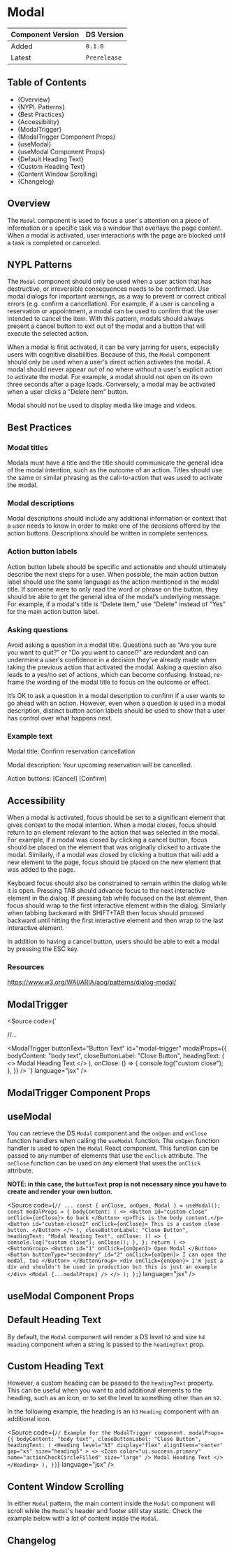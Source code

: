 

<Meta of={ModalStories} />

# Modal

| Component Version | DS Version   |
| ----------------- | ------------ |
| Added             | `0.1.0`      |
| Latest            | `Prerelease` |

## Table of Contents

- {<Link href="#overview" target="_self">Overview</Link>}
- {<Link href="#nypl-patterns" target="_self">NYPL Patterns</Link>}
- {<Link href="#best-practices" target="_self">Best Practices</Link>}
- {<Link href="#accessibility" target="_self">Accessibility</Link>}
- {<Link href="#modaltrigger" target="_self">ModalTrigger</Link>}
- {<Link href="#modaltrigger-component-props" target="_self">ModalTrigger Component Props</Link>}
- {<Link href="#usemodal" target="_self">useModal</Link>}
- {<Link href="#usemodal-component-props" target="_self">useModal Component Props</Link>}
- {<Link href="#default-heading-text" target="_self">Default Heading Text</Link>}
- {<Link href="#custom-heading-text" target="_self">Custom Heading Text</Link>}
- {<Link href="#content-window-scrolling" target="_self">Content Window Scrolling</Link>}
- {<Link href="#changelog" target="_self">Changelog</Link>}

## Overview

The `Modal` component is used to focus a user's attention on a piece of information or a specific task via a window
that overlays the page content. When a modal is activated, user interactions with the page are blocked until a task is
completed or canceled.

## NYPL Patterns

The `Modal` component should only be used when a user action that has destructive, or irreversible consequences needs
to be confirmed. Use modal dialogs for important warnings, as a way to prevent or correct critical errors (e.g.
confirm a cancellation). For example, if a user is canceling a reservation or appointment, a modal can be used to
confirm that the user intended to cancel the item. With this pattern, modals should always present a cancel button to
exit out of the modal and a button that will execute the selected action.

When a modal is first activated, it can be very jarring for users, especially users with cognitive disabilities.
Because of this, the `Modal` component should only be used when a user's direct action activates the modal.
A modal should never appear out of no where without a user's explicit action to activate the modal.
For example, a modal should not open on its own three seconds after a page loads. Conversely, a modal may be activated
when a user clicks a "Delete item" button.

Modal should not be used to display media like image and videos.

## Best Practices

### Modal titles

Modals must have a title and the title should communicate the general idea of the modal intention, such as the outcome
of an action. Titles should use the same or similar phrasing as the call-to-action that was used to activate the modal.

### Modal descriptions

Modal descriptions should include any additional information or context that a user needs to know in order to make one
of the decisions offered by the action buttons. Descriptions should be written in complete sentences.

### Action button labels

Action button labels should be specific and actionable and should ultimately describe the next steps for a user.
When possible, the main action button label should use the same language as the action mentioned in the modal title.
If someone were to only read the word or phrase on the button, they should be able to get the general idea of the
modal’s underlying message. For example, if a modal's title is “Delete item,” use "Delete" instead of "Yes" for the
main action button label.

### Asking questions

Avoid asking a question in a modal title. Questions such as “Are you sure you want to quit?” or “Do you want to cancel?”
are redundant and can undermine a user's confidence in a decision they've already made when taking the previous action
that activated the modal. Asking a question also leads to a yes/no set of actions, which can become confusing. Instead,
re-frame the wording of the modal title to focus on the outcome or effect.

It’s OK to ask a question in a modal description to confirm if a user wants to go ahead with an action.
However, even when a question is used in a modal description, distinct button action labels should be used to show that
a user has control over what happens next.

### Example text

Modal title: Confirm reservation cancellation

Modal description: Your upcoming reservation will be cancelled.

Action buttons: [Cancel] [Confirm]

## Accessibility

When a modal is activated, focus should be set to a significant element that gives context to the modal intention.
When a modal closes, focus should return to an element relevant to the action that was selected in the modal.
For example, if a modal was closed by clicking a cancel button, focus should be placed on the element that was
originally clicked to activate the modal. Similarly, if a modal was closed by clicking a button that will add a new
element to the page, focus should be placed on the new element that was added to the page.

Keyboard focus should also be constrained to remain within the dialog while it is open. Pressing TAB should advance
focus to the next interactive element in the dialog. If pressing tab while focused on the last element, then focus
should wrap to the first interactive element within the dialog. Similarly when tabbing backward with SHIFT+TAB then
focus should proceed backward until hitting the first interactive element and then wrap to the last interactive element.

In addition to having a cancel button, users should be able to exit a modal by pressing the ESC key.

### Resources

https://www.w3.org/WAI/ARIA/apg/patterns/dialog-modal/

## ModalTrigger

<Description of={ModalTrigger} />

<Source
  code={`

//...

<ModalTrigger
  buttonText="Button Text"
  id="modal-trigger"
  modalProps={{
    bodyContent: "body text",
    closeButtonLabel: "Close Button",
    headingText: (
      <Heading
        level="h3"
        display="flex"
        alignItems="center"
        gap="xs"
        size="heading5"
      >
        <>
          <Icon
            color="ui.success.primary"
            name="actionCheckCircleFilled"
            size="large"
          />
          Modal Heading Text
        </>
      </Heading>
    ),
    onClose: () => {
      console.log("custom close");
    },
  }}
/>
`} language="jsx" />

## ModalTrigger Component Props

<Canvas of={ModalStories.WithControls} />

<ArgTypes of={ModalStories.WithControls} />

## useModal

<Description of={useModal} />

You can retrieve the DS `Modal` component and the `onOpen` and `onClose` function
handlers when calling the `useModal` function. The `onOpen` function handler is
used to open the `Modal` React component. This function can be passed to any
number of elements that use the `onClick` attribute. The `onClose` function can
be used on any element that uses the `onClick` attribute.

**NOTE: in this case, the `buttonText` prop is not necessary since you have to
create and render your own button.**

<Source
  code={`
// ...
  const { onClose, onOpen, Modal } = useModal();
  const modalProps = {
    bodyContent: (
      <>
        <Button id="custom-close" onClick={onClose}>
          Go back
        </Button>
        <p>This is the body content.</p>
        <Button id="custom-close2" onClick={onClose}>
          This is a custom close button.
        </Button>
      </>
    ),
    closeButtonLabel: "Close Button",
    headingText: "Modal Heading Text",
    onClose: () => {
      console.log("custom close");
      onClose();
    },
  };
  return (
    <>
      <ButtonGroup>
        <Button id="1" onClick={onOpen}>
          Open Modal
        </Button>
        <Button buttonType="secondary" id="2" onClick={onOpen}>
          I can open the modal, too
        </Button>
      </ButtonGroup>
      <div onClick={onOpen}>
        I'm just a div and shouldn't be used in production but this is just an
        example
      </div>
      <Modal {...modalProps} />
    </>
  );
};
`}
  language="jsx"
/>

## useModal Component Props

<Canvas of={ModalStories.useModalStory} />

<ArgTypes of={ModalStories.useModalStory} />

## Default Heading Text

By default, the `Modal` component will render a DS level `h2` and size `h4` `Heading` component when
a string is passed to the `headingText` prop.

<Canvas of={ModalStories.DefaultHeading} />

## Custom Heading Text

However, a custom heading can be
passed to the `headingText` property. This can be useful when you want to add
additional elements to the heading, such as an icon, or to set the level to
something other than an `h2`.

In the following example, the heading is an `h3` `Heading` component with an
additional icon.

<Source
  code={`
// Example for the ModalTrigger component.
modalProps={{
  bodyContent: "body text",
  closeButtonLabel: "Close Button",
  headingText: (
    <Heading
      level="h3"
      display="flex"
      alignItems="center"
      gap="xs"
      size="heading5"
    >
      <>
        <Icon
          color="ui.success.primary"
          name="actionCheckCircleFilled"
          size="large"
        />
        Modal Heading Text
      </>
    </Heading>
  ),
}}
`}
  language="jsx"
/>

## Content Window Scrolling

In either `Modal` pattern, the main content inside the `Modal` component will
scroll while the `Modal`'s header and footer still stay static. Check the
example below with a lot of content inside the `Modal`.

<Canvas of={ModalStories.ContentWindowScrolling} />

## Changelog

<ComponentChangelogTable changelogData={changelogData} />
